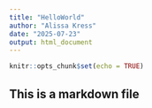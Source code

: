 ```yaml
---
title: "HelloWorld"
author: "Alissa Kress"
date: "2025-07-23"
output: html_document
---
```


```r
knitr::opts_chunk$set(echo = TRUE)
```

## This is a markdown file
